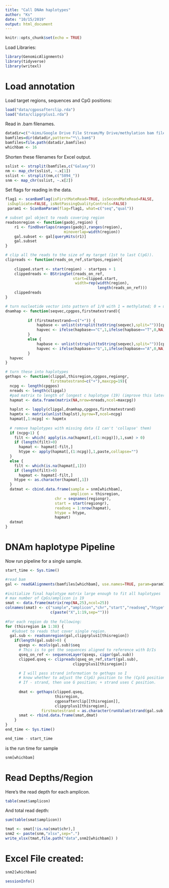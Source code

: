 ```yaml
---
title: "Call DNAm haplotypes"
author: "Ks"
date: "10/15/2019"
output: html_document
---
```


```r
knitr::opts_chunk$set(echo = TRUE)
```

Load Libraries:
```r
library(GenomicAlignments)
library(tidyverse)
library(writexl)
```

# Load annotation

Load target regions, sequences and CpG positions:
```r
load("data/cgposafterclip.rda")
load("data/clipgrplus1.rda")
```

Read in .bam filenames.
```r
datadir=c("~kims/Google Drive File Stream/My Drive/methylation bam files 9-19")
bamfiles=dir(datadir,pattern="*\\.bam$")
bamfiles=file.path(datadir,bamfiles)
whichbam <- 16
```

Shorten these filenames for Excel output.
```r
sslist <- strsplit(bamfiles,c("Galaxy"))
nm <- map_chr(sslist, ~.x[1])  
sslist <- strsplit(nm,c("5894_"))
snm <- map_chr(sslist, ~.x[2]) 
```

Set flags for reading in the data.
```r
flag1 <- scanBamFlag(isFirstMateRead=TRUE, isSecondMateRead=FALSE,
 isDuplicate=FALSE, isNotPassingQualityControls=FALSE)
 param1 <- ScanBamParam(flag=flag1, what=c("seq","qual"))
```

```r
# subset gal object to reads covering region
readsonregion <- function(gaobj,region) {
    r1 <- findOverlaps(ranges(gaobj),ranges(region),
                          minoverlap=width(region))
    gal.subset <- gal[queryHits(r1)]
    gal.subset
}    

# clip all the reads to the size of my target (1st to last C(pG)).
clipreads <- function(reads_on_ref,startpos,region){
  
    clipped.start <- start(region) - startpos + 1
    clippedreads <- BStringSet(reads_on_ref, 
                              start=clipped.start, 
                               width=rep(width(region),
                                         length(reads_on_ref)))
    clippedreads
}

# turn nucleotide vector into pattern of 1/0 with 1 = methylated; 0 = unmethylated
dnamhap <- function(seqvec,cpgpos,firstmatestrand){
          
          if (firstmatestrand==c("+")) {
              hapbase <- unlist(strsplit(toString(seqvec),split=""))[cpgpos]
              hapvec <- ifelse(hapbase=="C",1,ifelse(hapbase=="T",0,NA))
          }
          else {
              hapbase <- unlist(strsplit(toString(seqvec),split=""))[cpgpos+1]
              hapvec <- ifelse(hapbase=="G",1,ifelse(hapbase=="A",0,NA))
          }
  hapvec
}

# turn these into haplotypes
gethaps <- function(clipgal,thisregion,cpgpos,regiongr,
                    firstmatestrand=c("+"),maxcpg=19){
  ncpg <- length(cpgpos)
  nreads <- length(clipgal)
  #pad matrix to length of longest c haplotype (19) (improve this later)
  hapmat <- data.frame(matrix(NA,nrow=nreads,ncol=maxcpg))
  
  haplst <- lapply(clipgal,dnamhap,cpgpos,firstmatestrand)
  hapmtx <- matrix(unlist(haplst),byrow=T,ncol=ncpg)
  hapmat[,1:ncpg] <- hapmtx
   
  # remove haplotypes with missing data (I can't 'collapse' them)
  if (ncpg>1) {
    filt <- which( apply(is.na(hapmat[,c(1:ncpg)]),1,sum) > 0)
    if (length(filt)>0)
      hapmat <- hapmat[-filt,]
      htype <- apply(hapmat[,(1:ncpg)],1,paste,collapse="")
  }
  else {
    filt <- which(is.na(hapmat[,1]))
    if (length(filt)>0)
      hapmat <- hapmat[-filt,]
    htype <- as.character(hapmat[,1])
  }
  datmat <- cbind.data.frame(sample = snm[whichbam],
                             amplicon = thisregion,
                      chr = seqnames(regiongr),
                      start = start(regiongr),
                      readseq = 1:nrow(hapmat),
                      htype = htype,
                      hapmat)
  datmat
}
```

# DNAm haplotype Pipeline

Now run pipeline for a single sample.  
```r
start_time <- Sys.time()

#read bam
gal <- readGAlignments(bamfiles[whichbam], use.names=TRUE, param=param1)
 
#initialize final haplotype matrix large enough to fit all haplotypes
# max number of CpGs/amplicon is 19
smat <- data.frame(matrix(rep(NA,25),ncol=25))
colnames(smat) <- c("sample","amplicon","chr","start","readseq","htype",
                    c(paste("X",1:19,sep="")))
  
#For each region do the following: 
for (thisregion in 1:38) {
   #Subset to reads that cover single region.
  gal.sub <- readsonregion(gal,clipgrplus1[thisregion])
    if(length(gal.sub)>0) {
      qseqs <- mcols(gal.sub)$seq
      # This is to get the sequences aligned to reference with D/Is
      qseq_on_ref <- sequenceLayer(qseqs, cigar(gal.sub))
      clipped.qseq <- clipreads(qseq_on_ref,start(gal.sub),
                              clipgrplus1[thisregion])

      # I will pass strand information to gethaps so I 
      # know whether to adjust the C(pG) position to the (Cp)G position. 
      # If - strand, then use G position; + strand uses C position.
      
      dmat <- gethaps(clipped.qseq,
                      thisregion,
                      cgposafterclip[[thisregion]],
                      clipgrplus1[thisregion],
                firstmatestrand = as.character(runValue(strand(gal.sub[1]))))
      smat <- rbind.data.frame(smat,dmat)
    }
}
end_time <- Sys.time()

end_time - start_time
```
 is the run time for sample 
```r
snm[whichbam]
```

# Read Depths/Region

Here's the read depth for each amplicon.
```r
table(smat$amplicon)
```

And total read depth:
```r
sum(table(smat$amplicon))
```

```r
tmat <- smat[!is.na(smat$chr),]
snm2 <- paste(snm,"xlsx",sep=".")
write_xlsx(tmat,file.path("data",snm2[whichbam]) )
```

# Excel File created:
```r
snm2[whichbam]
```

```r
sessionInfo()
```